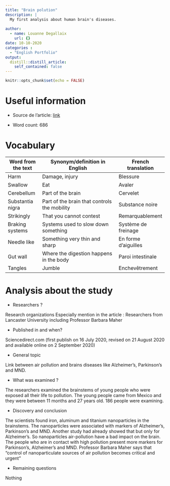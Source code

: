 ```yaml
---
title: "Brain polution"
description: |
  My first analysis about human brain's diseases.
  
author:
  - name: Louanne Degallaix
    url: {}
date: 10-10-2020
categories :
  - "English Portfolio"
output:
  distill::distill_article:
    self_contained: false
---
```


```r
knitr::opts_chunk$set(echo = FALSE)
```


# Useful information

* Source de l'article: [link](https://www.sciencedaily.com/releases/2020/10/201006153526.htm)

* Word count: 686 

# Vocabulary

| Word from the text | Synonym/definition in English               | French translation   |
| ------------------ | ------------------------------------------- | -------------------- |
| Harm               | Damage, injury                              | Blessure             |
| Swallow            | Eat                                         | Avaler               |
| Cerebellum         | Part of the brain                           | Cervelet             |
| Substantia nigra   | Part of the brain that controls the mobility| Substance noire      |
| Strikingly         | That you cannot contest                     | Remarquablement      |
| Braking systems    | Systems used to slow down something         | Système de freinage  |
| Needle like        | Something very thin and sharp               | En forme d'aiguilles |
| Gut wall           | Where the digestion happens in the body     | Paroi intestinale    |
| Tangles            | Jumble                                      | Enchevêtrement       |

# Analysis about the study

* Researchers ?

Research organizations
Especially mention in the article : Researchers from Lancaster University including Professor Barbara Maher

* Published in and when? 

Sciencedirect.com (first publish on 16 July 2020, revised on 21 August 2020 and available online on 2 September 2020)

* General topic 

Link between air pollution and brains diseases like Alzheimer’s, Parkinson’s and MND.

* What was examined ?

The researchers examined the brainstems of young people who were exposed all their life to pollution. 
The young people came from Mexico and they were between 11 months and 27 years old. 186 people were examining.

* Discovery and conclusion

The scientists found iron, aluminum and titanium nanoparticles in the brainstems. The nanoparticles were associated with markers of Alzheimer’s, Parkinson’s and MND. Another study had already showed that but only for Alzheimer’s. So nanoparticles air-pollution have a bad impact on the brain. The people who are in contact with high pollution present more markers for Parkinson’s, Alzheimer’s and MND. Professor Barbara Maher says that “control of nanoparticulate sources of air pollution becomes critical and urgent” 

* Remaining questions 

Nothing
